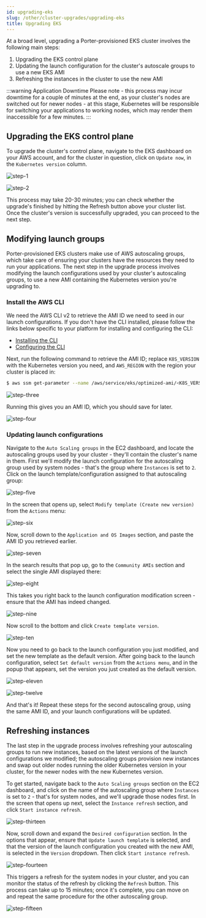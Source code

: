 ```yaml
---
id: upgrading-eks
slug: /other/cluster-upgrades/upgrading-eks
title: Upgrading EKS
---
```


At a broad level, upgrading a Porter-provisioned EKS cluster involves the following main steps:

1. Upgrading the EKS control plane
2. Updating the launch configuration for the cluster's autoscale groups to use a new EKS AMI
3. Refreshing the instances in the cluster to use the new AMI

:::warning Application Downtime
Please note - this process may incur downtime for a couple of minutes at the end, as your cluster's nodes are switched out for newer nodes - at this stage, Kubernetes will be responsible for switching your applications to working nodes, which may render them inaccessible for a few minutes.
:::

## Upgrading the EKS control plane

To upgrade the cluster's control plane, navigate to the EKS dashboard on your AWS account, and for the cluster in question, click on `Update now`, in the `Kubernetes version` column.

![step-1](https://user-images.githubusercontent.com/288007/154793461-042ffd02-e463-43c3-bc83-05e33bbc7dde.png)

![step-2](https://user-images.githubusercontent.com/288007/154793466-9707d5fd-688b-49ce-bf41-b7a5a2825556.png)

This process may take 20-30 minutes; you can check whether the upgrade's finished by hitting the Refresh button above your cluster list. Once the cluster's version is successfully upgraded, you can proceed to the next step.

## Modifying launch groups

Porter-provisioned EKS clusters make use of AWS autoscaling groups, which take care of ensuring your clusters have the resources they need to run your applications. The next step in the upgrade process involves modifying the launch configurations used by your cluster's autoscaling groups, to use a new AMI containing the Kubernetes version you're upgrading to. 

### Install the AWS CLI

We need the AWS CLI v2 to retrieve the AMI ID we need to seed in our launch configurations. If you don't have the CLI installed, please follow the links below specific to your platform for installing and configuring the CLI:

- [Installing the CLI](https://docs.aws.amazon.com/cli/latest/userguide/getting-started-install.html)
- [Configuring the CLI](https://docs.aws.amazon.com/cli/latest/userguide/cli-configure-files.html)

Next, run the following command to retrieve the AMI ID; replace `K8S_VERSION` with the Kubernetes version you need, and `AWS_REGION` with the region your cluster is placed in:

```bash
$ aws ssm get-parameter --name /aws/service/eks/optimized-ami/<K8S_VERSION>/amazon-linux-2/recommended/image_id --region <AWS_REGION> --query "Parameter.Value" --output text
```

![step-three](https://user-images.githubusercontent.com/288007/154793468-128cffb1-6ff2-4fcf-9966-13e09256a139.png)

Running this gives you an AMI ID, which you should save for later.

![step-four](https://user-images.githubusercontent.com/288007/154793472-640eed03-525e-467a-bf77-cf0abcb86e79.png)

### Updating launch configurations

Navigate to the `Auto Scaling groups` in the EC2 dashboard, and locate the autoscaling groups used by your cluster - they'll contain the cluster's name in them. First we'll modify the launch configuration for the autoscaling group used by system nodes - that's the group where `Instances` is set to `2`. Click on the launch template/configuration assigned to that autoscaling group:

![step-five](https://user-images.githubusercontent.com/288007/154793477-d1527717-fcd2-430f-91ab-93dc8a20c0d0.png)

In the screen that opens up, select `Modify template (Create new version)` from the `Actions` menu:

![step-six](https://user-images.githubusercontent.com/288007/154793482-e76aec5e-8f84-415c-af41-4633e1268b34.png)

Now, scroll down to the `Application and OS Images` section, and paste the AMI ID you retrieved earlier.

![step-seven](https://user-images.githubusercontent.com/288007/154793490-eb2dd83c-bd0d-4258-8b1c-199b328e2fbd.png)

In the search results that pop up, go to the `Community AMIs` section and select the single AMI displayed there:

![step-eight](https://user-images.githubusercontent.com/288007/154793499-dbe7b825-f7b5-4eef-9ad6-c46013d7c8e7.png)

This takes you right back to the launch configuration modification screen - ensure that the AMI has indeed changed.

![step-nine](https://user-images.githubusercontent.com/288007/154793502-3c1e7f07-f470-47cd-9891-8faef45f52f8.png)

Now scroll to the bottom and click `Create template version`.

![step-ten](https://user-images.githubusercontent.com/288007/154793504-b7f96395-f147-4939-9775-978161b4a0ba.png)

Now you need to go back to the launch configuration you just modified, and set the new template as the default version. After going back to the launch configuration, select `Set default version` from the `Actions menu`, and in the popup that appears, set the version you just created as the default version.

![step-eleven](https://user-images.githubusercontent.com/288007/154793513-653a6577-e2c8-46d1-83a0-d97147c9641c.png)

![step-twelve](https://user-images.githubusercontent.com/288007/154793516-2a1a1af1-8ffc-4d91-b974-e1ada175962f.png)

And that's it! Repeat these steps for the second autoscaling group, using the same AMI ID, and your launch configurations will be updated.

## Refreshing instances

The last step in the upgrade process involves refreshing your autoscaling groups to run new instances, based on the latest versions of the launch configurations we modified; the autoscaling groups provision new instances and swap out older nodes running the older Kubernetes version in your cluster, for the newer nodes with the new Kubernetes version.

To get started, navigate back to the `Auto Scaling groups` section on the EC2 dashboard, and click on the name of the autoscaling group where `Instances` is set to `2` - that's for system nodes, and we'll upgrade those nodes first. In the screen that opens up next, select the `Instance refresh` section, and click `Start instance refresh`.

![step-thirteen](https://user-images.githubusercontent.com/288007/154793520-3477a95c-6d28-4964-9e46-165cd0b5ee15.png)

Now, scroll down and expand the `Desired configuration` section. In the options that appear, ensure that `Update launch template` is selected, and that the version of the launch configuration you created with the new AMI, is selected in the `Version` dropdown. Then click `Start instance refresh`.

![step-fourteen](https://user-images.githubusercontent.com/288007/154793522-07e34a19-c0af-4285-bed1-56430ef395ae.png)

This triggers a refresh for the system nodes in your cluster, and you can monitor the status of the refresh by clicking the `Refresh` button. This process can take up to 15 minutes; once it's complete, you can move on and repeat the same procedure for the other autoscaling group.

![step-fifteen](https://user-images.githubusercontent.com/288007/154793524-f62fd76e-dd20-47e3-b3b7-5644514ec3d0.png)

